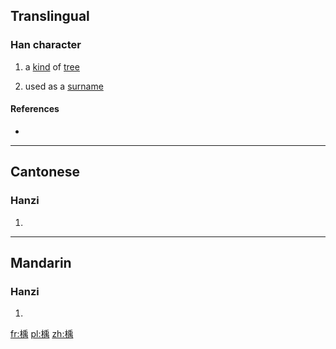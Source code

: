 ==Translingual==

===Han character===
{{Han char|rn=75|rad=木|as=09|sn=13|four=42927|canj=DHLB|ids=⿰木禹}}

# {{context|archaic|lang=mul}} a [[kind]] of [[tree]]
# used as a [[surname]]

====References====
* {{Han ref|kx=0538.090|dkj=15091|dj=0925.230|hdz=21252.020|uh=6940|ud=26944|bh=DDE2|bd=56802}}

----

==Cantonese==

===Hanzi===
{{yue-hanzi|jyut=[[jyu5]], [[geoi2]]|y=yu5, geui2}}

# {{defn|lang=yue|sort=木09}}

----

==Mandarin==

===Hanzi===
{{cmn-hanzi|pin=[[yǔ]] ([[yu3]])|wg=yü<sup>3</sup>}}

# {{defn|lang=cmn|sort=木09}}

[[fr:楀]]
[[pl:楀]]
[[zh:楀]]